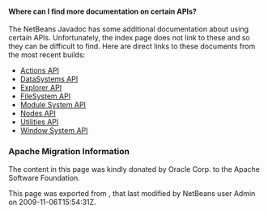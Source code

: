 <!--

    Licensed to the Apache Software Foundation (ASF) under one
    or more contributor license agreements.  See the NOTICE file
    distributed with this work for additional information
    regarding copyright ownership.  The ASF licenses this file
    to you under the Apache License, Version 2.0 (the
    "License"); you may not use this file except in compliance
    with the License.  You may obtain a copy of the License at

      http://www.apache.org/licenses/LICENSE-2.0

    Unless required by applicable law or agreed to in writing,
    software distributed under the License is distributed on an
    "AS IS" BASIS, WITHOUT WARRANTIES OR CONDITIONS OF ANY
    KIND, either express or implied.  See the License for the
    specific language governing permissions and limitations
    under the License.

-->

====Where can I find more documentation on certain APIs?====

The NetBeans Javadoc has some additional documentation about using certain APIs.  Unfortunately, the index page does not link to these and so they can be difficult to find.  Here are direct links to these documents from the most recent builds:

* [http://bits.netbeans.org/dev/javadoc/org-openide-actions/org/openide/actions/doc-files/api.html Actions API]
* [http://bits.netbeans.org/dev/javadoc/org-openide-loaders/org/openide/loaders/doc-files/api.html DataSystems API]
* [http://bits.netbeans.org/dev/javadoc/org-openide-explorer/org/openide/explorer/doc-files/api.html Explorer API]
* [http://bits.netbeans.org/dev/javadoc/org-openide-filesystems/org/openide/filesystems/doc-files/api.html FileSystem API]
* [http://bits.netbeans.org/dev/javadoc/org-openide-modules/org/openide/modules/doc-files/api.html Module System API]
* [http://bits.netbeans.org/dev/javadoc/org-openide-nodes/org/openide/nodes/doc-files/api.html Nodes API]
* [http://bits.netbeans.org/dev/javadoc/org-openide-util/org/openide/util/doc-files/api.html Utilities API]
* [http://bits.netbeans.org/dev/javadoc/org-openide-windows/org/openide/windows/doc-files/api.html Window System API]

===Apache Migration Information===

The content in this page was kindly donated by Oracle Corp. to the
Apache Software Foundation.

This page was exported from , 
that last modified by NetBeans user Admin 
on 2009-11-06T15:54:31Z.

